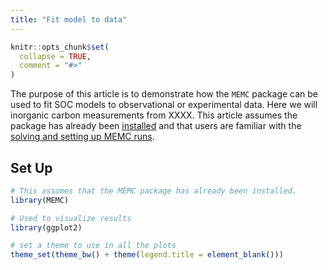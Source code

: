 ```yaml
---
title: "Fit model to data"
---
```


```r
knitr::opts_chunk$set(
  collapse = TRUE,
  comment = "#>"
)
```

The purpose of this article is to demonstrate how the `MEMC` package can be used to fit SOC models to observational or experimental data. Here we will inorganic carbon measurements from XXXX. This article assumes the package has already been [installed](Install-Build.Rmd) and that users are familiar with the [solving and setting up MEMC runs](Getting-Started.Rmd). 


## Set Up 

```r
# This assumes that the MEMC package has already been installed. 
library(MEMC)

# Used to visualize results
library(ggplot2)  

# set a theme to use in all the plots
theme_set(theme_bw() + theme(legend.title = element_blank()))
```

